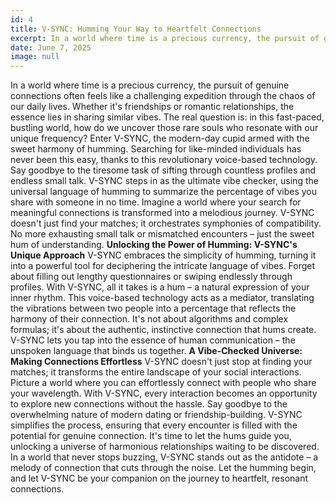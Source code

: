```yaml
---
id: 4
title: V-SYNC: Humming Your Way to Heartfelt Connections
excerpt: In a world where time is a precious currency, the pursuit of genuine connections often feels like a challenging expedition through the chaos of our daily lives.
date: June 7, 2025
image: null
---
```


In a world where time is a precious currency, the pursuit of genuine connections often feels like a challenging expedition through the chaos of our daily lives. Whether it's friendships or romantic relationships, the essence lies in sharing similar vibes. The real question is: in this fast-paced, bustling world, how do we uncover those rare souls who resonate with our unique frequency?
Enter V-SYNC, the modern-day cupid armed with the sweet harmony of humming. Searching for like-minded individuals has never been this easy, thanks to this revolutionary voice-based technology. Say goodbye to the tiresome task of sifting through countless profiles and endless small talk. V-SYNC steps in as the ultimate vibe checker, using the universal language of humming to summarize the percentage of vibes you share with someone in no time.
Imagine a world where your search for meaningful connections is transformed into a melodious journey. V-SYNC doesn't just find your matches; it orchestrates symphonies of compatibility. No more exhausting small talk or mismatched encounters – just the sweet hum of understanding.
**Unlocking the Power of Humming: V-SYNC's Unique Approach**
V-SYNC embraces the simplicity of humming, turning it into a powerful tool for deciphering the intricate language of vibes. Forget about filling out lengthy questionnaires or swiping endlessly through profiles. With V-SYNC, all it takes is a hum – a natural expression of your inner rhythm.
This voice-based technology acts as a mediator, translating the vibrations between two people into a percentage that reflects the harmony of their connection. It's not about algorithms and complex formulas; it's about the authentic, instinctive connection that hums create. V-SYNC lets you tap into the essence of human communication – the unspoken language that binds us together.
**A Vibe-Checked Universe: Making Connections Effortless**
V-SYNC doesn't just stop at finding your matches; it transforms the entire landscape of your social interactions. Picture a world where you can effortlessly connect with people who share your wavelength. With V-SYNC, every interaction becomes an opportunity to explore new connections without the hassle.
Say goodbye to the overwhelming nature of modern dating or friendship-building. V-SYNC simplifies the process, ensuring that every encounter is filled with the potential for genuine connection. It's time to let the hums guide you, unlocking a universe of harmonious relationships waiting to be discovered.
In a world that never stops buzzing, V-SYNC stands out as the antidote – a melody of connection that cuts through the noise. Let the humming begin, and let V-SYNC be your companion on the journey to heartfelt, resonant connections.